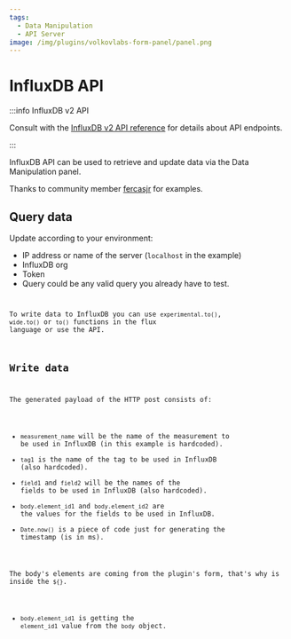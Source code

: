```yaml
---
tags:
  - Data Manipulation
  - API Server
image: /img/plugins/volkovlabs-form-panel/panel.png
---
```



# InfluxDB API

:::info InfluxDB v2 API

Consult with the [InfluxDB v2 API reference](https://docs.influxdata.com/influxdb/cloud/reference/api/) for details about API endpoints.

:::

InfluxDB API can be used to retrieve and update data via the Data Manipulation panel.

Thanks to community member [fercasjr](https://github.com/fercasjr) for examples.

## Query data

Update according to your environment:

- IP address or name of the server (`localhost` in the example)
- InfluxDB org
- Token
- Query could be any valid query you already have to test.

<Code
  url="https://github.com/VolkovLabs/volkovlabs.io/blob/main/docs/volkovlabs-form-panel/servers/influx-query.js"
  language="js"
/>

To write data to InfluxDB you can use `experimental.to()`, `wide.to()` or `to()` functions in the flux language or use the API.

## Write data

The generated payload of the HTTP post consists of:

- `measurement_name` will be the name of the measurement to be used in InfluxDB (in this example is hardcoded).
- `tag1` is the name of the tag to be used in InfluxDB (also hardcoded).
- `field1` and `field2` will be the names of the fields to be used in InfluxDB (also hardcoded).
- `body.element_id1` and `body.element_id2` are the values for the fields to be used in InfluxDB.
- `Date.now()` is a piece of code just for generating the timestamp (is in ms).

The body's elements are coming from the plugin's form, that's why is inside the `${}`.

- `body.element_id1` is getting the `element_id1` value from the `body` object.

<Code
  url="https://github.com/VolkovLabs/volkovlabs.io/blob/main/docs/volkovlabs-form-panel/servers/influx-write.js"
  language="js"
/>
